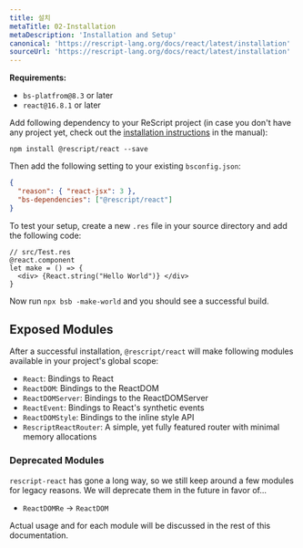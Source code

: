 ```yaml
---
title: 설치
metaTitle: 02-Installation
metaDescription: 'Installation and Setup'
canonical: 'https://rescript-lang.org/docs/react/latest/installation'
sourceUrl: 'https://rescript-lang.org/docs/react/latest/installation'
---
```


**Requirements:**

- `bs-platfrom@8.3` or later
- `react@16.8.1` or later

Add following dependency to your ReScript project (in case you don't have any project yet, check out the [installation instructions](/docs/manual/latest/installation) in the manual):

```
npm install @rescript/react --save
```

Then add the following setting to your existing `bsconfig.json`:

```json
{
  "reason": { "react-jsx": 3 },
  "bs-dependencies": ["@rescript/react"]
}
```

To test your setup, create a new `.res` file in your source directory and add the following code:

```reason
// src/Test.res
@react.component
let make = () => {
  <div> {React.string("Hello World")} </div>
}
```

Now run `npx bsb -make-world` and you should see a successful build.

## Exposed Modules

After a successful installation, `@rescript/react` will make following modules available in your project's global scope:

- `React`: Bindings to React
- `ReactDOM`: Bindings to the ReactDOM
- `ReactDOMServer`: Bindings to the ReactDOMServer
- `ReactEvent`: Bindings to React's synthetic events
- `ReactDOMStyle`: Bindings to the inline style API
- `RescriptReactRouter`: A simple, yet fully featured router with minimal memory allocations

### Deprecated Modules

`rescript-react` has gone a long way, so we still keep around a few modules for legacy reasons. We will deprecate them in the future in favor of...

- `ReactDOMRe` -> `ReactDOM`

Actual usage and for each module will be discussed in the rest of this documentation.
